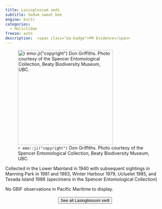 ```yaml
---
title: Lasioglossum sedi
subtitle: Sedum sweat bee
engine: knitr
categories:
  - Halictidae
freeze: auto
description:  <span class="pe-badge">PM Evidence</span>
---
```

![`r emo::ji("copyright")` Don Griffiths. Photo courtesy of the Spencer Entomological Collection, Beaty Biodiversity Museum, UBC.](https://www.zoology.ubc.ca/entomology/main/Hymenoptera/Halictidae/Lasioglossum%20sedi%20female%20(3lateral)%20.jpg){height=300}

Collected in the Lower Mainland in 1940 with subsequent sightings in Manning Park in 1981 and 1983, Winter Harbour 1979, Ucluelet 1985, and Texada Island 1986 (specimens in the Spencer Entomological Collection)

No GBIF observations in Pacific Maritime to display.
<br><br>
<center>


<a href="https://www.zoology.ubc.ca/entomology/main/Hymenoptera/Halictidae/Lasioglossum%20sedi.php"><button type="button" class="btn btn-secondary">See all Lasioglossum sedi <i class="fa-solid fa-arrow-up-right-from-square"></i> </button></a>
</center>
